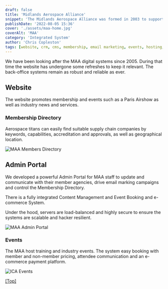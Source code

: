 ```yaml
---
draft: false
title: 'Midlands Aerospace Alliance'
snippet: 'The Midlands Aerospace Alliance was formed in 2003 to support and represent the aerospace industry across the Midlands region.'
publishDate: '2022-08-05 15:36'
cover: './assets/maa-home.jpg'
coverAlt: 'MAA'
category: 'Integrated System'
author: 'Chris Copleston'
tags: [website, crm, cms, membership, email marketing, events, hosting, support]
---
```


We have been looking after the MAA digital systems since 2005. During that time the website has undergone some refreshes to keep it relevant. The back-office systems remain as robust and reliable as ever.

## Website

The website promotes membership and events such as a Paris Airshow as well as industry news and services.

### Membership Directory

Aerospace titans can easily find suitable supply chain companies by keywords, capabilities, accreditation and approvals, as well as geographical location.

![MAA Members Directory](./assets/maa-members.jpg)

## Admin Portal

We developed a powerful Admin Portal for MAA staff to update and communicate with their member agencies, drive email marking campaigns and control the Membership Directory.

There is a fully integrated Content Management and Event Booking and e-commerce System.

Under the hood, servers are load-balanced and highly secure to ensure the systems are scalable and hacker resilient.

![MAA Admin Portal](./assets/maa-cp.jpg)

### Events

The MAA host training and industry events. The system easy booking with member and non-member pricing, attendee communication and an e-commerce payment platform.

![ICA Events](./assets/maa-events.jpg)

[[Top]](#top)

